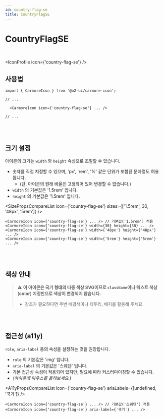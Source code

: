 ```yaml
---
id: country-flag-se
title: CountryFlagSE
---
```




# CountryFlagSE

<br />

<IconProfile icon={'country-flag-se'} />

## 사용법

```tsx
import { CarmoreIcon } from '@o2-ui/carmore-icon';

// ...

  <CarmoreIcon icon={'country-flag-se'} ... />

// ...
```

<br />
<br />

## 크기 설정

아이콘의 크기는 `width` 와 `height` 속성으로 조절할 수 있습니다.

- 숫자를 직접 지정할 수 있으며, 'px', 'rem', '%' 같은 단위가 포함된 문자열도 허용됩니다.
  - (단, 아이콘의 원래 비율은 고정되어 있어 변경할 수 없습니다.)
- `width` 의 기본값은 '1.5rem' 입니다.
- `height` 의 기본값은 '1.5rem' 입니다.

<SizePropsCompareList icon={'country-flag-se'} sizes={['1.5rem', 30, '48px', '5rem']} />

```tsx
<CarmoreIcon icon={'country-flag-se'} ... /> // 기본값('1.5rem') 적용
<CarmoreIcon icon={'country-flag-se'} width={30} height={30} ... />
<CarmoreIcon icon={'country-flag-se'} width={'48px'} height={'48px'} ... />
<CarmoreIcon icon={'country-flag-se'} width={'5rem'} height={'5rem'} ... />
```

<br />
<br />

## 색상 안내

> ⚠️ <b>이 아이콘은 국기 형태의 다중 색상 SVG이므로 `className`이나 텍스트 색상(color) 지정만으로 색상이 변경되지 않습니다. </b>
>
> - 강조가 필요하다면 주변 배경색이나 테두리, 배지를 활용해 주세요.

<br />
<br />

## 접근성 (a11y)

`role`, `aria-label` 등의 속성을 설정하는 것을 권장합니다.

- `role` 의 기본값은 'img' 입니다.
- `aria-label` 의 기본값은 '스웨덴' 입니다.
- 기본 접근성 속성이 적용되어 있지만, 필요에 따라 커스터마이징할 수 있습니다.
- _(아이콘에 마우스를 올려보세요.)_

<A11yPropsCompareList icon={'country-flag-se'} ariaLabels={[undefined, '국기']} />

```tsx
<CarmoreIcon icon={'country-flag-se'} ... /> // 기본값('스웨덴') 적용
<CarmoreIcon icon={'country-flag-se'} aria-label={'국기'} ... />
```
